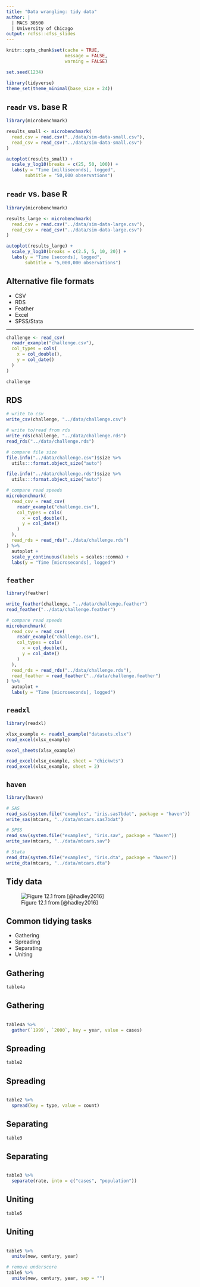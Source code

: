 ```yaml
---
title: "Data wrangling: tidy data"
author: |
  | MACS 30500
  | University of Chicago
output: rcfss::cfss_slides
---
```


```r
knitr::opts_chunk$set(cache = TRUE,
                      message = FALSE,
                      warning = FALSE)

set.seed(1234)

library(tidyverse)
theme_set(theme_minimal(base_size = 24))
```

## `readr` vs. base R

```r
library(microbenchmark)

results_small <- microbenchmark(
  read.csv = read.csv("../data/sim-data-small.csv"),
  read_csv = read_csv("../data/sim-data-small.csv")
)
```

```r
autoplot(results_small) +
  scale_y_log10(breaks = c(25, 50, 100)) +
  labs(y = "Time [milliseconds], logged",
       subtitle = "50,000 observations")
```

## `readr` vs. base R

```r
library(microbenchmark)

results_large <- microbenchmark(
  read.csv = read.csv("../data/sim-data-large.csv"),
  read_csv = read_csv("../data/sim-data-large.csv")
)
```

```r
autoplot(results_large) +
  scale_y_log10(breaks = c(2.5, 5, 10, 20)) +
  labs(y = "Time [seconds], logged",
       subtitle = "5,000,000 observations")
```

## Alternative file formats

* CSV
* RDS
* Feather
* Excel
* SPSS/Stata

----

```r
challenge <- read_csv(
  readr_example("challenge.csv"), 
  col_types = cols(
    x = col_double(),
    y = col_date()
  )
)

challenge
```

## RDS {.scrollable}

```r
# write to csv
write_csv(challenge, "../data/challenge.csv")

# write to/read from rds
write_rds(challenge, "../data/challenge.rds")
read_rds("../data/challenge.rds")
```

```r
# compare file size
file.info("../data/challenge.csv")$size %>%
  utils:::format.object_size("auto")

file.info("../data/challenge.rds")$size %>%
  utils:::format.object_size("auto")
```

```r
# compare read speeds
microbenchmark(
  read_csv = read_csv(
    readr_example("challenge.csv"), 
    col_types = cols(
      x = col_double(),
      y = col_date()
    )
  ),
  read_rds = read_rds("../data/challenge.rds")
) %>%
  autoplot +
  scale_y_continuous(labels = scales::comma) +
  labs(y = "Time [microseconds], logged")
```

## `feather`

```r
library(feather)

write_feather(challenge, "../data/challenge.feather")
read_feather("../data/challenge.feather")
```

```r
# compare read speeds
microbenchmark(
  read_csv = read_csv(
    readr_example("challenge.csv"), 
    col_types = cols(
      x = col_double(),
      y = col_date()
    )
  ),
  read_rds = read_rds("../data/challenge.rds"),
  read_feather = read_feather("../data/challenge.feather")
) %>%
  autoplot +
  labs(y = "Time [microseconds], logged")
```

## `readxl` {.scrollable}

```r
library(readxl)

xlsx_example <- readxl_example("datasets.xlsx")
read_excel(xlsx_example)
```

```r
excel_sheets(xlsx_example)
```

```r
read_excel(xlsx_example, sheet = "chickwts")
read_excel(xlsx_example, sheet = 2)
```

## `haven` {.scrollable}

```r
library(haven)

# SAS
read_sas(system.file("examples", "iris.sas7bdat", package = "haven"))
write_sas(mtcars, "../data/mtcars.sas7bdat")

# SPSS
read_sav(system.file("examples", "iris.sav", package = "haven"))
write_sav(mtcars, "../data/mtcars.sav")

# Stata
read_dta(system.file("examples", "iris.dta", package = "haven"))
write_dta(mtcars, "../data/mtcars.dta")
```

## Tidy data

![Figure 12.1 from [@hadley2016]](http://r4ds.had.co.nz/images/tidy-1.png)

## Common tidying tasks

* Gathering
* Spreading
* Separating
* Uniting

## Gathering

```r
table4a
```

## Gathering

```r
```

```r
table4a %>% 
  gather(`1999`, `2000`, key = year, value = cases)
```

## Spreading {.scrollable}

```r
table2
```

## Spreading

```r
```

```r
table2 %>%
  spread(key = type, value = count)
```

## Separating

```r
table3
```

## Separating

```r
```

```r
table3 %>% 
  separate(rate, into = c("cases", "population"))
```

## Uniting

```r
table5
```

## Uniting {.scrollable}

```r
```

```r
table5 %>% 
  unite(new, century, year)

# remove underscore
table5 %>% 
  unite(new, century, year, sep = "")
```
